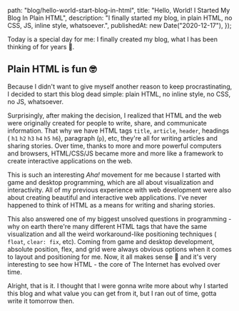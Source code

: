 
  path: "blog/hello-world-start-blog-in-html",
  title: "Hello, World! I Started My Blog In Plain HTML",
  description:
    "I finally started my blog, in plain HTML, no CSS, JS, inline style, whatsoever.",
  publishedAt: new Date("2020-12-17"),
});

Today is a special day for me: I finally created my blog, what I has been
thinking of for years 🎉.

## Plain HTML is fun 🤓

Because I didn't want to give myself another reason to keep procrastinating, I
decided to start this blog dead simple: plain HTML, no inline style, no CSS, no
JS, whatsoever.

Surprisingly, after making the decision, I realized that HTML and the web were
originally created for people to write, share, and communicate information. That
why we have HTML tags `title`, `article`, `header`, headings ( `h1` `h2` `h3`
`h4` `h5` `h6`), paragraph (`p`), etc, they're all for writing articles and
sharing stories. Over time, thanks to more and more powerful computers and
browsers, HTML/CSS/JS became more and more like a framework to create
interactive applications on the web.

This is such an interesting _Aha!_ movement for me because I started with game
and desktop programming, which are all about visualization and interactivity.
All of my previous experience with web development were also about creating
beautiful and interactive web applications. I've never happened to think of HTML
as a means for writing and sharing stories.

This also answered one of my biggest unsolved questions in programming - why on
earth there're many different HTML tags that have the same visualization and all
the weird workaround-like positioning techniques ( `float`, `clear: fix`, etc).
Coming from game and desktop development, absolute position, flex, and grid were
always obvious options when it comes to layout and positioning for me. Now, it
all makes sense 🤯 and it's very interesting to see how HTML - the core of The
Internet has evolved over time.

Alright, that is it. I thought that I were gonna write more about why I started
this blog and what value you can get from it, but I ran out of time, gotta write
it tomorrow then.
